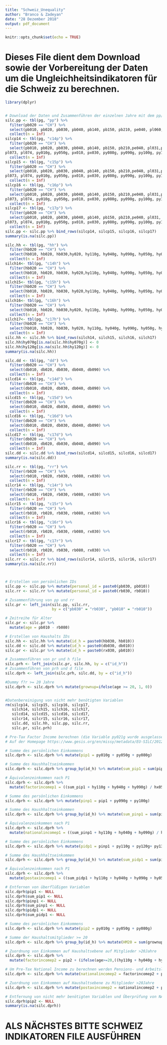 ---
title: "Schweiz_Unequality"
author: "Branco & Zadeyan"
date: "28 Dezember 2018"
output: pdf_document
---

```{r setup, include=FALSE}
knitr::opts_chunk$set(echo = TRUE)
```

# Dieses File dient dem Download sowie der Vorbereitung der Daten um die Ungleichheitsindikatoren für die Schweiz zu berechnen. 
```{r Prepare Data, include=FALSE}
library(dplyr)


# Download der Daten und Zusammenführen der einzelnen Jahre mit dem pp/dd/hh/rr file.
silc.pp <- tbl(pg, "pp") %>%
  filter(pb020 == "CH") %>%
  select(pb010, pb020, pb030, pb040, pb140, pb150, pb210, pe040, pl060, pl080, pl100, py010g, py050g, px010, px030, py080g, py090g, py100g, py110g, py120g, py130g, py140g) %>%
  collect(n = Inf)
silcp14 <- tbl(pg, "c14p") %>% 
  filter(pb020 == "CH") %>%
  select(pb010, pb020, pb030, pb040, pb140, pb150, pb210,pe040, pl031,pl060, pl080, pl100, 
pl073, pl074, py010g, py050g, px010, px030, py080g, py090g, py100g, py110g, py120g, py130g, py140g) %>%
  collect(n = Inf)
silcp15 <- tbl(pg, "c15p") %>% 
  filter(pb020 == "CH") %>%
  select(pb010, pb020, pb030, pb040, pb140, pb150, pb210,pe040, pl031,pl060, pl080, pl100, 
pl073, pl074, py010g, py050g, px010, px030, py080g, py090g, py100g, py110g, py120g, py130g, py140g) %>%
  collect(n = Inf)
silcp16 <- tbl(pg, "c16p") %>% 
  filter(pb020 == "CH") %>%
  select(pb010, pb020, pb030, pb040, pb140, pb150, pb210,pe040, pl031,pl060, pl080, pl100, 
pl073, pl074, py010g, py050g, px010, px030, py080g, py090g, py100g, py110g, py120g, py130g, py140g) %>%
  collect(n = Inf)
silcp17 <- tbl(pg, "c17p") %>% 
  filter(pb020 == "CH") %>%
  select(pb010, pb020, pb030, pb040, pb140, pb150, pb210,pe040, pl031, pl060, pl080, pl100, 
pl073, pl074, py010g, py050g, px010, px030, py080g, py090g, py100g, py110g, py120g, py130g, py140g) %>%
  collect(n = Inf)
silc.pp <- silc.pp %>% bind_rows(silcp14, silcp15, silcp16, silcp17)
summary(is.na(silc.pp))

silc.hh <- tbl(pg, "hh") %>%
  filter(hb020 == "CH") %>%
  select(hb010, hb020, hb030,hy020, hy110g, hy040g, hy090g, hy050g, hy060g, hy070g, hy080g, hy120g, hy130g, hy140g,hx040, hx050) %>%
  collect(n = Inf)
silch14<- tbl(pg, "c14h") %>%
  filter(hb020 == "CH") %>%
  select(hb010, hb020, hb030, hy020,hy110g, hy040g, hy090g, hy050g, hy060g, hy070g, hy080g, hy120g, hy130g, hy140g,hx040, hx050) %>%
  collect(n = Inf)
silch15<- tbl(pg, "c15h") %>%
  filter(hb020 == "CH") %>%
  select(hb010, hb020, hb030, hy020,hy110g, hy040g, hy090g, hy050g, hy060g, hy070g, hy080g, hy120g, hy130g, hy140g,hx040, hx050) %>%
  collect(n = Inf)
silch16<- tbl(pg, "c16h") %>%
  filter(hb020 == "CH") %>%
  select(hb010, hb020, hb030,hy020, hy110g, hy040g, hy090g, hy050g, hy060g, hy070g, hy080g, hy120g, hy130g, hy140g,hx040, hx050) %>%
  collect(n = Inf)
silch17<- tbl(pg, "c17h") %>%
  filter(hb020 == "CH") %>%
  select(hb010, hb020, hb030, hy020, hy110g, hy040g, hy090g, hy050g, hy060g, hy070g, hy080g, hy120g, hy130g, hy140g,hx040, hx050) %>%
  collect(n = Inf)
silc.hh <- silc.hh %>% bind_rows(silch14, silch15, silch16, silch17)
silc.hh$hy070g[is.na(silc.hh$hy070g)] <- 0
silc.hh$hy120g[is.na(silc.hh$hy120g)] <- 0
summary(is.na(silc.hh))

silc.dd <- tbl(pg, "dd") %>%
  filter(db020 == "CH") %>%
  select(db010, db020, db030, db040, db090) %>%
  collect(n = Inf)
silcd14 <- tbl(pg, "c14d") %>%
  filter(db020 == "CH") %>%
  select(db010, db020, db030, db040, db090) %>%
  collect(n = Inf)
silcd15 <- tbl(pg, "c15d") %>%
  filter(db020 == "CH") %>%
  select(db010, db020, db030, db040, db090) %>%
  collect(n = Inf)
silcd16 <- tbl(pg, "c16d") %>%
  filter(db020 == "CH") %>%
  select(db010, db020, db030, db040, db090) %>%
  collect(n = Inf)
silcd17 <- tbl(pg, "c17d") %>%
  filter(db020 == "CH") %>%
  select(db010, db020, db030, db040, db090) %>%
  collect(n = Inf)
silc.dd <- silc.dd %>% bind_rows(silcd14, silcd15, silcd16, silcd17)
summary(is.na(silc.dd))

silc.rr <- tbl(pg, "rr") %>%
  filter(rb020 == "CH") %>%
  select(rb010, rb020, rb030, rb080, rx030) %>%
  collect(n = Inf)
silcr14 <- tbl(pg, "c14r") %>%
  filter(rb020 == "CH") %>%
  select(rb010, rb020, rb030, rb080, rx030) %>%
  collect(n = Inf)
silcr15 <- tbl(pg, "c15r") %>%
  filter(rb020 == "CH") %>%
  select(rb010, rb020, rb030, rb080, rx030) %>%
  collect(n = Inf)
silcr16 <- tbl(pg, "c16r") %>%
  filter(rb020 == "CH") %>%
  select(rb010, rb020, rb030, rb080, rx030) %>%
  collect(n = Inf)
silcr17 <- tbl(pg, "c17r") %>%
  filter(rb020 == "CH") %>%
  select(rb010, rb020, rb030, rb080, rx030) %>%
  collect(n = Inf)
silc.rr <- silc.rr %>% bind_rows(silcr14, silcr15, silcr16, silcr17)
summary(is.na(silc.rr))



# Erstellen von persönlichen IDs
silc.pp <- silc.pp %>% mutate(personal_id = paste0(pb030, pb010))
silc.rr <- silc.rr %>% mutate(personal_id = paste0(rb030, rb010))

# Zusammenführung von pp und rr
silc.pr <- left_join(silc.pp, silc.rr, 
                     by = c("pb030" = "rb030", "pb010" = "rb010"))

# Zeitreihe für Alter 
silc.pr <- silc.pr %>% 
  mutate(age = pb010 - rb080)

# Erstellen von Haushalts IDs 
silc.hh <- silc.hh %>% mutate(id_h = paste0(hb030, hb010))
silc.dd <- silc.dd %>% mutate(id_h = paste0(db030, db010))
silc.pr <- silc.pr %>% mutate(id_h = paste0(rx030, pb010))

# Zusammenführen von pr und h file
silc.prh <- left_join(silc.pr, silc.hh, by = c("id_h"))
# Zusammenführen von prh und d file
silc.dprh <- left_join(silc.prh, silc.dd, by = c("id_h"))

#Dummy f?r >= 20 Jahre
silc.dprh <- silc.dprh %>% mutate(grownup=ifelse(age >= 20, 1, 0))


#Datenbereinigung von nicht mehr benötigten Variablen
rm(silcp14, silcp15, silcp16, silcp17,
   silch14, silch15, silch16, silch17,
   silcd14, silcd15, silcd16, silcd17,
   silcr14, silcr15, silcr16, silcr17,
   silc.dd, silc.hh, silc.pp, silc.rr,
   silc.pr, silc.prh)
```


```{r Pre-Tax Factor Income nach P1, include=FALSE}

# Pre-Tax Factor Income berechnen (die Variable py021g wurde ausgelassen da diese für die Schweiz im gesamten Beobachtungszeitraum nur NAs ausweist)
# Auf der Homepage https://www.gesis.org/en/missy/metadata/EU-SILC/2012/Cross-sectional/original#2012-Cross-sectional-PY021G_tab12 kann man die Schweiz bei dieser Variable überhaupt nur in den Jahren 2011 und 2012 auswählen und auch hier sind alle Werte als "missing" eingetragen)

# Summe des persönlichen Einkommens
silc.dprh <- silc.dprh %>% mutate(pip1 = py010g + py050g + py080g)

# Summe des Haushhaltseinkommen
silc.dprh <- silc.dprh %>% group_by(id_h) %>% mutate(sum_pip1 = sum(pip1))

# Äquivalenzeinkommen nach P1
silc.dprh <- silc.dprh %>% 
  mutate(factorincomep1 = ((sum_pip1 + hy110g + hy040g + hy090g) / hx050))

```


```{r Pre-Tax National Income nach P1, include=FALSE}

# Summe des persönlichen Einkommens
silc.dprh <- silc.dprh %>% mutate(pinp1 = pip1 + py090g + py100g)

# Summe des Haushhaltseinkommen
silc.dprh <- silc.dprh %>% group_by(id_h) %>% mutate(sum_pinp1 = sum(pinp1))

# Äquivalenzeinkommen nach P1
silc.dprh <- silc.dprh %>% 
  mutate(nationalincomep1 = ((sum_pinp1 + hy110g + hy040g + hy090g) / hx050))

```


```{r Post-Tax Disposable Income nach P1, include=FALSE}

# Summe des persönlichen Einkommens
silc.dprh <- silc.dprh %>% mutate(pidp1 = pinp1 + py110g + py120g+ py130g+ py140g)

# Summe des Haushhaltseinkommen
silc.dprh <- silc.dprh %>% group_by(id_h) %>% mutate(sum_pidp1 = sum(pidp1))

# Äquivalenzeinkommen nach P1
silc.dprh <- silc.dprh %>% 
  mutate(postaxincomep1 = ((sum_pidp1 + hy110g + hy040g + hy090g + hy050g + hy060g + hy070g + hy080g - hy120g - hy130g - hy140g) / hx050))

# Entfernen von überflüßigen Variablen
silc.dprh$pip1 <- NULL
silc.dprh$sum_pip1 <- NULL
silc.dprh$pinp1 <- NULL
silc.dprh$sum_pinp1 <- NULL
silc.dprh$pidp1 <- NULL
silc.dprh$sum_pidp1 <- NULL
```


```{r Pre-Tax Factor Income nach P2, include=FALSE}

# Summe des persönlichen Einkommens
silc.dprh <- silc.dprh %>% mutate(pip2 = py010g + py050g + py080g)

# Summe der Haushaltsmitglieder >= 20
silc.dprh <- silc.dprh %>% group_by(id_h) %>% mutate(HM20 = sum(grownup))

# Zuordnung von Einkommen auf Haushaltsebene auf Mitglieder >20Jahre
silc.dprh <- silc.dprh %>% 
  mutate(factorincomep2 = pip2 + (ifelse(age>=20,((hy110g + hy040g + hy090g) / HM20),0)))

```


```{r Pre-Tax National Income nach P2, include=FALSE}

# Um Pre-Tax National Income zu berechnen werden Pensions- und Arbeitslosenzahlungen addiert
silc.dprh <- silc.dprh %>% mutate(nationalincomep2 = factorincomep2 + py090g + py100g)
```


```{r Post-Tax Disposable Income nach P2, include=FALSE}

# Zuordnung von Einkommen auf Haushaltsebene zu Mitglieder >20Jahre
silc.dprh <- silc.dprh %>% mutate(postaxincomep2 = nationalincomep2 + py110g + py120g+ py130g+ py140g+ (ifelse(age>=20, ((hy050g + hy060g + hy070g + hy080g - hy120g - hy130g - hy140g) / HM20),0)))

# Entfernung von nicht mehr benötigten Variablen und Überprüfung von NAs
silc.dprh$pip2 <- NULL
summary(is.na(silc.dprh))
```

# ALS NÄCHSTES BITTE SCHWEIZ INDIKATOREN FILE AUSFÜHREN
